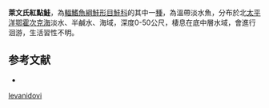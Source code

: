 {{NoteTA|G1=LS}}
{{Speciesbox
| name = 萊文氏紅點鮭
| image = 
| image_width = 250px
| status = NE
| status_system = IUCN3.1
| genus = Salvelinus
| species = levanidovi
| authority = Chereshnev, Skopets & Gudkov, 1989
| synonyms = 
}}

'''萊文氏紅點鮭'''，為[[輻鰭魚綱|輻鰭魚綱]][[鮭形目|鮭形目]][[鮭科|鮭科]]的其中一[[種|種]]，為溫帶淡水魚，分布於北[[太平洋|太平洋]][[鄂霍次克海|鄂霍次克海]]淡水、半鹹水、海域，深度0-50公尺，棲息在底中層水域，會進行洄游，生活習性不明。

==参考文献==
*{{FishBase_species|genus=Salvelinus|species=levanidovi|year=2015|month=10}}
{{Taxonbar|from=Q2620578}}

[[Category:紅點鮭屬|levanidovi]]